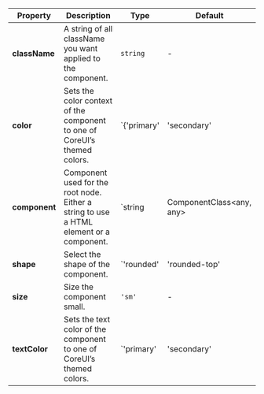 | Property | Description | Type | Default |
| --- | --- | --- | --- |
| **className** | A string of all className you want applied to the component. | `string` | - |
| **color** | Sets the color context of the component to one of CoreUI’s themed colors. | `{'primary' | 'secondary' | 'success' | 'danger' | 'warning' | 'info' | 'dark' | 'light' | string}` | - |
| **component** | Component used for the root node. Either a string to use a HTML element or a component. | `string | ComponentClass<any, any> | FunctionComponent<any>` | 'span' |
| **shape** | Select the shape of the component. | `'rounded' | 'rounded-top' | 'rounded-end' | 'rounded-bottom' | 'rounded-start' | 'rounded-circle' | 'rounded-pill' | 'rounded-0' | 'rounded-1' | 'rounded-2' | 'rounded-3' | string` | - |
| **size** | Size the component small. | `'sm'` | - |
| **textColor** | Sets the text color of the component to one of CoreUI’s themed colors. | `'primary' | 'secondary' | 'success' | 'danger' | 'warning' | 'info' | 'dark' | 'light' | 'white' | 'muted' | string` | - |
